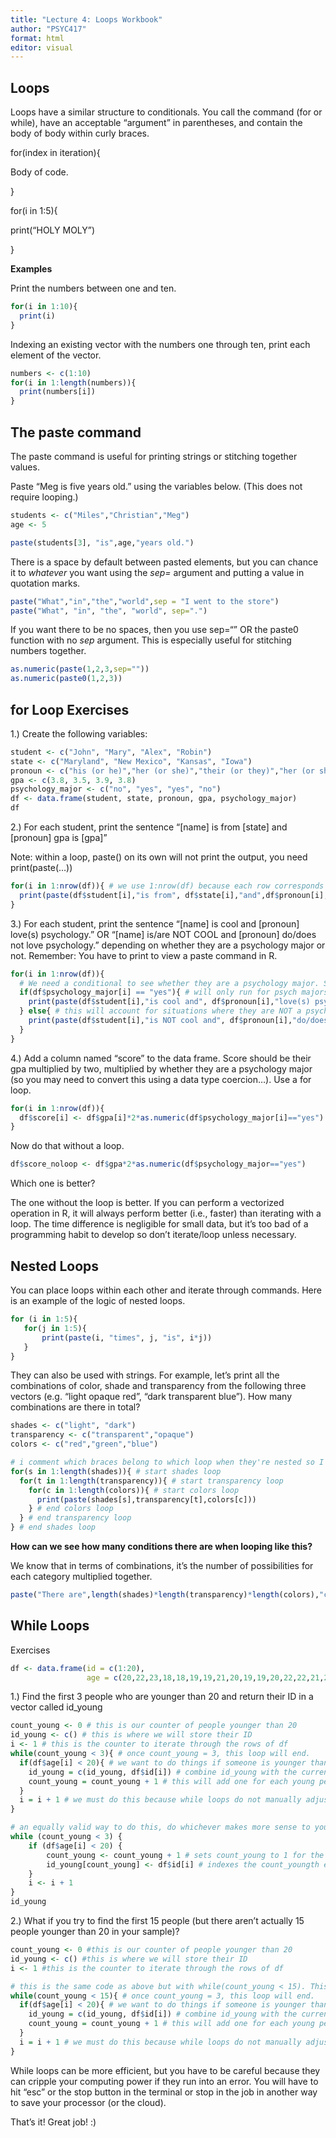 ---
title: "Lecture 4: Loops Workbook"
author: "PSYC417"
format: html
editor: visual
---

## Loops

Loops have a similar structure to conditionals. You call the command (for or while), have an acceptable "argument" in parentheses, and contain the body of body within curly braces.

for(index in iteration){

Body of code.

}

for(i in 1:5){

print("HOLY MOLY")

}

**Examples**

Print the numbers between one and ten.

```{r}
for(i in 1:10){
  print(i)
}
```

Indexing an existing vector with the numbers one through ten, print each element of the vector.

```{r}
numbers <- c(1:10)
for(i in 1:length(numbers)){
  print(numbers[i])
}
```

## The paste command

The paste command is useful for printing strings or stitching together values.

Paste "Meg is five years old." using the variables below. (This does not require looping.)

```{r}
students <- c("Miles","Christian","Meg")
age <- 5

paste(students[3], "is",age,"years old.")
```

There is a space by default between pasted elements, but you can chance it to *whatever* you want using the *sep=* argument and putting a value in quotation marks.

```{r}
paste("What","in","the","world",sep = "I went to the store")
paste("What", "in", "the", "world", sep=".")
```

If you want there to be no spaces, then you use sep="" OR the paste0 function with no *sep* argument. This is especially useful for stitching numbers together.

```{r}
as.numeric(paste(1,2,3,sep=""))
as.numeric(paste0(1,2,3))
```

## for Loop Exercises

1.) Create the following variables:

```{r}
student <- c("John", "Mary", "Alex", "Robin")
state <- c("Maryland", "New Mexico", "Kansas", "Iowa")
pronoun <- c("his (or he)","her (or she)","their (or they)","her (or she)")
gpa <- c(3.8, 3.5, 3.9, 3.8)
psychology_major <- c("no", "yes", "yes", "no")
df <- data.frame(student, state, pronoun, gpa, psychology_major)
df
```

2.) For each student, print the sentence "\[name\] is from \[state\] and \[pronoun\] gpa is \[gpa\]"

Note: within a loop, paste() on its own will not print the output, you need print(paste(...))

```{r}
for(i in 1:nrow(df)){ # we use 1:nrow(df) because each row corresponds to a student and we want a statement for each student. 
  print(paste(df$student[i],"is from", df$state[i],"and",df$pronoun[i],"gpa is",df$gpa[i])) # We must index the ith element since the for loop specifies i in... On the first run of the loop, i =1, so it will select the first student, first state, first pronoun, and first gpa, then the code ends so it sets i to 2, selects the second student, second state... and so on until i=4
}
```

3.) For each student, print the sentence "\[name\] is cool and \[pronoun\] love(s) psychology." OR "\[name\] is/are NOT COOL and \[pronoun\] do/does not love psychology." depending on whether they are a psychology major or not. Remember: You have to print to view a paste command in R.

```{r}
for(i in 1:nrow(df)){
  # We need a conditional to see whether they are a psychology major. Since there are two options, we can use an if and else statement. 
  if(df$psychology_major[i] == "yes"){ # will only run for psych majors
    print(paste(df$student[i],"is cool and", df$pronoun[i],"love(s) psychology.")) # grabs the name and pronoun of the ith student that is a psych major
  } else{ # this will account for situations where they are NOT a psych major
    print(paste(df$student[i],"is NOT cool and", df$pronoun[i],"do/does not love psychology.")) # print the student name and pronoun 
  }
}
```

4.) Add a column named "score" to the data frame. Score should be their gpa multiplied by two, multiplied by whether they are a psychology major (so you may need to convert this using a data type coercion...). Use a for loop.

```{r}

for(i in 1:nrow(df)){
  df$score[i] <- df$gpa[i]*2*as.numeric(df$psychology_major[i]=="yes") # converts to 1 if psychology major, 0 if not since 1 is TRUE and 0 if FALSE.
}
```

Now do that without a loop.

```{r}
df$score_noloop <- df$gpa*2*as.numeric(df$psychology_major=="yes")
```

Which one is better?

The one without the loop is better. If you can perform a vectorized operation in R, it will always perform better (i.e., faster) than iterating with a loop. The time difference is negligible for small data, but it's too bad of a programming habit to develop so don't iterate/loop unless necessary.

## Nested Loops

You can place loops within each other and iterate through commands. Here is an example of the logic of nested loops.

```{r}
for (i in 1:5){
   for(j in 1:5){
	   print(paste(i, "times", j, "is", i*j))
   }
}
```

They can also be used with strings. For example, let's print all the combinations of color, shade and transparency from the following three vectors (e.g. "light opaque red", "dark transparent blue"). How many combinations are there in total?

```{r}
shades <- c("light", "dark")
transparency <- c("transparent","opaque")
colors <- c("red","green","blue")

# i comment which braces belong to which loop when they're nested so I know what's happening. It can be hard sometimes if you appropriately indent things.
for(s in 1:length(shades)){ # start shades loop
  for(t in 1:length(transparency)){ # start transparency loop
    for(c in 1:length(colors)){ # start colors loop
      print(paste(shades[s],transparency[t],colors[c]))
    } # end colors loop
  } # end transparency loop
} # end shades loop
```

**How can we see how many conditions there are when looping like this?**

We know that in terms of combinations, it's the number of possibilities for each category multiplied together.

```{r}
paste("There are",length(shades)*length(transparency)*length(colors),"combinations in total.")
```

## While Loops

Exercises

```{r}
df <- data.frame(id = c(1:20), 
                 age = c(20,22,23,18,18,19,19,21,20,19,19,20,22,22,21,21,23,18,17,20))
```

1.) Find the first 3 people who are younger than 20 and return their ID in a vector called id_young

```{r}
count_young <- 0 # this is our counter of people younger than 20
id_young <- c() # this is where we will store their ID
i <- 1 # this is the counter to iterate through the rows of df
while(count_young < 3){ # once count_young = 3, this loop will end.
  if(df$age[i] < 20){ # we want to do things if someone is younger than 20, we don't care about anyone else
    id_young = c(id_young, df$id[i]) # combine id_young with the current df_id that is attached to a young person
    count_young = count_young + 1 # this will add one for each young person until we reach three.
  }
  i = i + 1 # we must do this because while loops do not manually adjust i for us...this will help us keep track of what row of the df we're in. DO NOT FORGET THIS OR THE CODE WILL NEVER STOP RUNNING!!!
}

# an equally valid way to do this, do whichever makes more sense to you
while (count_young < 3) {  
	if (df$age[i] < 20) {    
		count_young <- count_young + 1 # sets count_young to 1 for the first young person, adds 1 thereafter
		id_young[count_young] <- df$id[i] # indexes the count_youngth element of id_young. In other words, this will index the first element of id_young for the first young person, 2nd for the second young person, and third for the third young person. 
	}  
	i <- i + 1 
}
id_young

```

2.) What if you try to find the first 15 people (but there aren't actually 15 people younger than 20 in your sample)?

```{r}
count_young <- 0 #this is our counter of people younger than 20
id_young <- c() #this is where we will store their ID
i <- 1 #this is the counter to iterate through the rows of df

# this is the same code as above but with while(count_young < 15). This will generate an error here but sometimes the code will run forever. Be careful! 
while(count_young < 15){ # once count_young = 3, this loop will end.
  if(df$age[i] < 20){ # we want to do things if someone is younger than 20, we don't care about anyone else
    id_young = c(id_young, df$id[i]) # combine id_young with the current df_id that is attached to a young person
    count_young = count_young + 1 # this will add one for each young person until we reach three.
  }
  i = i + 1 # we must do this because while loops do not manually adjust i for us...this will help us keep track of what row of the df we're in. DO NOT FORGET THIS OR THE CODE WILL NEVER STOP RUNNING!!!
}
```

While loops can be more efficient, but you have to be careful because they can cripple your computing power if they run into an error. You will have to hit "esc" or the stop button in the terminal or stop in the job in another way to save your processor (or the cloud).

That's it! Great job! :)
